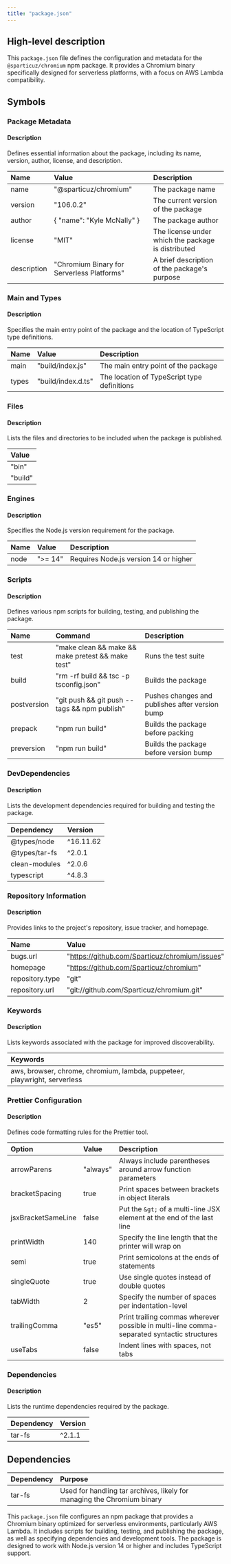 ```yaml
---
title: "package.json"
---
```


## High-level description
This `package.json` file defines the configuration and metadata for the `@sparticuz/chromium` npm package. It provides a Chromium binary specifically designed for serverless platforms, with a focus on AWS Lambda compatibility.

## Symbols

### Package Metadata
#### Description
Defines essential information about the package, including its name, version, author, license, and description.

| Name | Value | Description |
|:-----|:------|:------------|
| name | "@sparticuz/chromium" | The package name |
| version | "106.0.2" | The current version of the package |
| author | { "name": "Kyle McNally" } | The package author |
| license | "MIT" | The license under which the package is distributed |
| description | "Chromium Binary for Serverless Platforms" | A brief description of the package's purpose |

### Main and Types
#### Description
Specifies the main entry point of the package and the location of TypeScript type definitions.

| Name | Value | Description |
|:-----|:------|:------------|
| main | "build/index.js" | The main entry point of the package |
| types | "build/index.d.ts" | The location of TypeScript type definitions |

### Files
#### Description
Lists the files and directories to be included when the package is published.

| Value |
|:------|
| "bin" |
| "build" |

### Engines
#### Description
Specifies the Node.js version requirement for the package.

| Name | Value | Description |
|:-----|:------|:------------|
| node | "&gt;= 14" | Requires Node.js version 14 or higher |

### Scripts
#### Description
Defines various npm scripts for building, testing, and publishing the package.

| Name | Command | Description |
|:-----|:--------|:------------|
| test | "make clean && make && make pretest && make test" | Runs the test suite |
| build | "rm -rf build && tsc -p tsconfig.json" | Builds the package |
| postversion | "git push && git push --tags && npm publish" | Pushes changes and publishes after version bump |
| prepack | "npm run build" | Builds the package before packing |
| preversion | "npm run build" | Builds the package before version bump |

### DevDependencies
#### Description
Lists the development dependencies required for building and testing the package.

| Dependency | Version |
|:-----------|:--------|
| @types/node | ^16.11.62 |
| @types/tar-fs | ^2.0.1 |
| clean-modules | ^2.0.6 |
| typescript | ^4.8.3 |

### Repository Information
#### Description
Provides links to the project's repository, issue tracker, and homepage.

| Name | Value |
|:-----|:------|
| bugs.url | "https://github.com/Sparticuz/chromium/issues" |
| homepage | "https://github.com/Sparticuz/chromium" |
| repository.type | "git" |
| repository.url | "git://github.com/Sparticuz/chromium.git" |

### Keywords
#### Description
Lists keywords associated with the package for improved discoverability.

| Keywords |
|:---------|
| aws, browser, chrome, chromium, lambda, puppeteer, playwright, serverless |

### Prettier Configuration
#### Description
Defines code formatting rules for the Prettier tool.

| Option | Value | Description |
|:-------|:------|:------------|
| arrowParens | "always" | Always include parentheses around arrow function parameters |
| bracketSpacing | true | Print spaces between brackets in object literals |
| jsxBracketSameLine | false | Put the `&gt;` of a multi-line JSX element at the end of the last line |
| printWidth | 140 | Specify the line length that the printer will wrap on |
| semi | true | Print semicolons at the ends of statements |
| singleQuote | true | Use single quotes instead of double quotes |
| tabWidth | 2 | Specify the number of spaces per indentation-level |
| trailingComma | "es5" | Print trailing commas wherever possible in multi-line comma-separated syntactic structures |
| useTabs | false | Indent lines with spaces, not tabs |

### Dependencies
#### Description
Lists the runtime dependencies required by the package.

| Dependency | Version |
|:-----------|:--------|
| tar-fs | ^2.1.1 |

## Dependencies
| Dependency | Purpose |
|:-----------|:--------|
| tar-fs | Used for handling tar archives, likely for managing the Chromium binary |

This `package.json` file configures an npm package that provides a Chromium binary optimized for serverless environments, particularly AWS Lambda. It includes scripts for building, testing, and publishing the package, as well as specifying dependencies and development tools. The package is designed to work with Node.js version 14 or higher and includes TypeScript support.